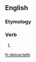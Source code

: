 ==English==

===Etymology===
{{suﬃx|detract|eth}}

===Verb===
{{en-verb form}}

# {{archaic third-person singular of|detract}}

[[fr:detracteth]]